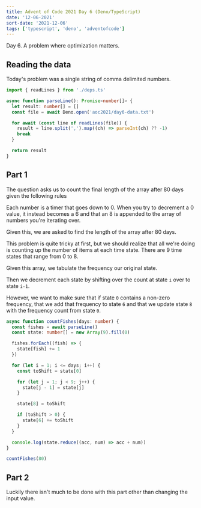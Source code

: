 ```yaml
---
title: Advent of Code 2021 Day 6 (Deno/TypeScript)
date: '12-06-2021'
sort-date: '2021-12-06'
tags: ['typescript', 'deno', 'adventofcode']
---
```


Day 6. A problem where optimization matters.

## Reading the data

Today's problem was a single string of comma delimited numbers.

```typescript
import { readLines } from './deps.ts'

async function parseLine(): Promise<number[]> {
  let result: number[] = []
  const file = await Deno.open('aoc2021/day6-data.txt')

  for await (const line of readLines(file)) {
    result = line.split(',').map((ch) => parseInt(ch) ?? -1)
    break
  }

  return result
}
```

## Part 1

The question asks us to count the final length of the array after 80 days given the following rules

Each number is a timer that goes down to 0. When you try to decrement a 0 value, it instead becomes a 6
and that an 8 is appended to the array of numbers you're iterating over.

Given this, we are asked to find the length of the array after 80 days.

This problem is quite tricky at first, but we should realize that all we're doing is counting up
the number of items at each time state. There are 9 time states that range from 0 to 8.

Given this array, we tabulate the frequency our original state.

Then we decrement each state by shifting over the count at state `i` over to state `i-1`.

However, we want to make sure that if state `0` contains a non-zero frequency, that we
add that frequency to state `6` and that we update state `8` with the frequency count from state `0`.

```typescript
async function countFishes(days: number) {
  const fishes = await parseLine()
  const state: number[] = new Array(9).fill(0)

  fishes.forEach((fish) => {
    state[fish] += 1
  })

  for (let i = 1; i <= days; i++) {
    const toShift = state[0]

    for (let j = 1; j < 9; j++) {
      state[j - 1] = state[j]
    }

    state[8] = toShift

    if (toShift > 0) {
      state[6] += toShift
    }
  }

  console.log(state.reduce((acc, num) => acc + num))
}

countFishes(80)
```

## Part 2

Luckily there isn't much to be done with this part other than changing the input value.
